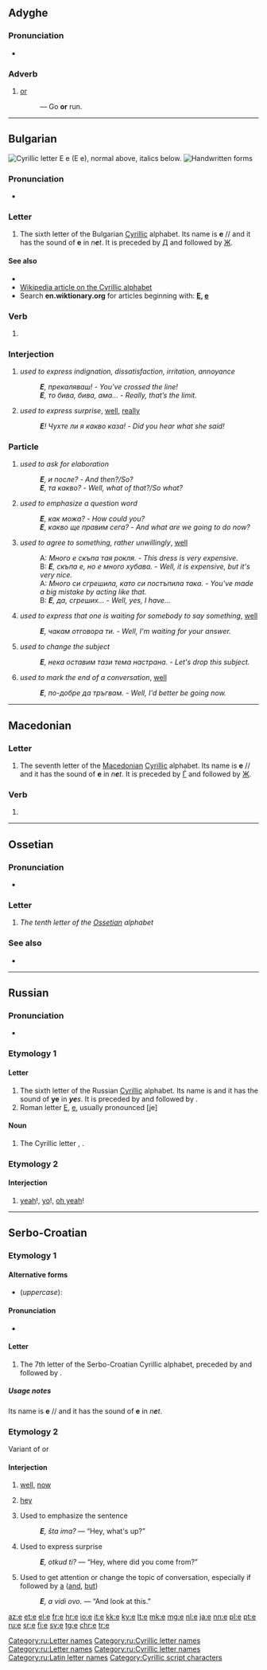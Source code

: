 {{character info/new}}
{{also|Ҽ|Ҿ|Appendix:Variations of "e"}}
==Adyghe==

===Pronunciation===
* {{IPA|[ja]|lang=ady}}

===Adverb===
{{ady-adv}}

# [[or]]
#: {{lang|ady|кӏо '''е''' чъэ}} — Go '''or''' run.

----

==Bulgarian==
[[File:Cyrillic E.png|thumb|right|Cyrillic letter '''Е е'''<br/>
(''Е е''), normal above, italics below.]]
[[File:06-Russian alphabet-Е е.svg|thumb|Handwritten forms]]

===Pronunciation===
* {{IPA|/ɛ/|lang=bg}}

===Letter===
{{head|bg|letter|lower case||upper case|Е}}

# The sixth letter of the Bulgarian [[Cyrillic]] alphabet. Its name is '''е''' /{{IPAchar|ɛ}}/ and it has the sound of '''e''' in ''n'''e'''t''. It is preceded by [[д|Д]] and followed by [[ж|Ж]].

====See also====
* {{l|bg|ѣ|Ѣ, ѣ}}
* [[w:Cyrillic alphabet|Wikipedia article on the Cyrillic alphabet]]
* Search '''en.wiktionary.org''' for articles beginning with: '''[http://en.wiktionary.org/w/index.php?title=Special%3AAllpages&from=%D0%95&namespace=0 Е], [http://en.wiktionary.org/w/index.php?title=Special%3AAllpages&from=%D0%B5&namespace=0 е]'''

===Verb===
{{bg-verb-form|съм|e}}

# {{bg-verb form of|person=third|number=singular|tense=present|mood=indicative|verb=съм}}

===Interjection===
{{head|bg|interjection|tr=e|sc=Cyrl}}

# ''used to express indignation, dissatisfaction, irritation, annoyance''
#: '''''Е''', прекаляваш! - You've crossed the line!''
#: '''''Е''', то бива, бива, ама... - Really, that’s the limit.''
# ''used to express surprise'', [[well#Interjection|well]], [[really#Interjection|really]]
#: '''''Е'''! Чухте ли я какво каза! - Did you hear what she said!''

===Particle===
{{head|bg|particle|tr=e|sc=Cyrl}}

# ''used to ask for elaboration''
#: '''''Е''', и после? - And then?/So?''
#: '''''Е''', та какво? - Well, what of that?/So what?''
# ''used to emphasize a question word''
#: '''''Е''', как можа? - How could you?''
#: '''''Е''', какво ще правим сега? - And what are we going to do now?''
# ''used to agree to something, rather unwillingly'', [[well#Interjection|well]]
#: A: ''Много е скъпа тая рокля. - This dress is very expensive.''
#: B: '''''Е''', скъпа е, но е много хубава. - Well, it is expensive, but it's very nice.''
#: A: ''Много си сгрешила, като си постъпила така. - You've made a big mistake by acting like that.''
#: B: '''''Е''', да, сгреших... - Well, yes, I have...''
# ''used to express that one is waiting for somebody to say something'', [[well#Interjection|well]]
#: '''''Е''', чакам отговора ти. - Well, I'm waiting for your answer.''
# ''used to change the subject''
#: '''''Е''', нека оставим тази тема настрана. - Let's drop this subject.''
# ''used to mark the end of a conversation'', [[well#Interjection|well]]
#: '''''Е''', по-добре да тръгвам. - Well, I'd better be going now.''

----

==Macedonian==

===Letter===
{{head|mk|letter|lower case||upper case|Е}}

# The seventh letter of the [[Macedonian]] [[Cyrillic]] alphabet. Its name is '''е''' /{{IPAchar|ɛ}}/ and it has the sound of '''e''' in ''n'''e'''t''. It is preceded by [[ѓ|Ѓ]] and followed by [[ж|Ж]].

===Verb===
{{head|mk|verb form}}

# {{inflection of|сум||3|s|pres|lang=mk}}

----

==Ossetian==

===Pronunciation===
* {{qualifier|phoneme}} {{IPA|/e/|lang=os}}

===Letter===
{{head|os|letter|sc=Cyrl|upper case|Е}}

# ''The tenth letter of the [[Ossetian]] alphabet''

===See also===
* {{list:Cyrillic script letters/os}}

----

==Russian==

===Pronunciation===
* {{ru-IPA}}

===Etymology 1===

====Letter====
{{head|ru|letter|lower case||upper case|Е}}

# The sixth letter of the Russian [[Cyrillic]] alphabet. Its name is {{m|ru|е}} and it has the sound of '''ye''' in '''''ye'''s''. It is preceded by {{m|ru|д|Д}} and followed by {{m|ru|ё|Ё}}.
# Roman letter [[E]], [[e]], usually pronounced [je]

====Noun====
{{ru-noun||n-in|-}}

# The Cyrillic letter {{m|ru|е|Е}}, {{m|ru|е}}.

[[Category:ru:Letter names]]
[[Category:ru:Cyrillic letter names]]

===Etymology 2===

====Interjection====
{{head|ru|interjection|head=е!}}

# {{lb|ru|slang}} [[yeah]]!, [[yo]]!, [[oh yeah]]!
#: {{ru-ux|[[всё|Всё]] [[круто|кру́то]] е!|Awesome, yeah!|inline=y}}

[[Category:ru:Letter names]]
[[Category:ru:Cyrillic letter names]]
[[Category:ru:Latin letter names]]

----

==Serbo-Croatian==

===Etymology 1===

====Alternative forms====
* (''uppercase''): {{l|sh|Е|sc=Cyrl}}

====Pronunciation====
* {{qualifier|phoneme}} {{IPA|/e/|lang=sh}}

====Letter====
{{sh-letter}}

# The 7th letter of the Serbo-Croatian Cyrillic alphabet, preceded by {{l|sh|ђ|sc=Cyrl}} and followed by {{l|sh|ж|sc=Cyrl}}.

=====Usage notes=====
Its name is '''е''' /{{IPAchar|ɛ}}/ and it has the sound of '''e''' in ''n'''e'''t''.

===Etymology 2===
Variant of {{m|sh|еј}} or {{m|sh|хеј}}

====Interjection====
{{sh-interjection}}

# {{lb|sh|rare}} [[well]], [[now]]
# {{lb|sh|informal|at the beginning of the sentence}} [[hey]]
# {{lb|sh|informal|at the beginning of the sentence}} Used to emphasize the sentence
#: '''''E''', šta ima?'' — “Hey, what's up?”
# {{lb|sh|informal|at the beginning of the sentence}} Used to express surprise
#: '''''E''', otkud ti?'' — “Hey, where did you come from?”
# {{lb|sh|informal|at the beginning of the sentence}} Used to get attention or change the topic of conversation, especially if followed by [[a]] ([[and]], [[but]])
#: '''''E''', a vidi ovo.'' — “And look at this.”

[[Category:Cyrillic script characters]]

[[az:е]]
[[et:е]]
[[el:е]]
[[fr:е]]
[[hr:е]]
[[io:е]]
[[it:е]]
[[kk:е]]
[[ky:е]]
[[lt:е]]
[[mk:е]]
[[mg:е]]
[[nl:е]]
[[ja:е]]
[[nn:е]]
[[pl:е]]
[[pt:е]]
[[ru:е]]
[[sr:е]]
[[fi:е]]
[[sv:е]]
[[tg:е]]
[[chr:е]]
[[tr:е]]